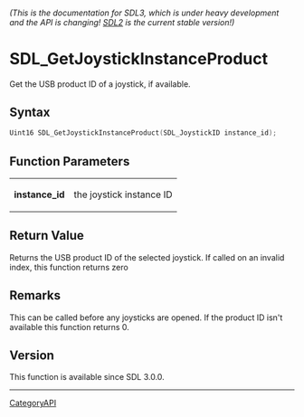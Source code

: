 ====== (This is the documentation for SDL3, which is under heavy development and the API is changing! [https://wiki.libsdl.org/SDL2/ SDL2] is the current stable version!) ======
= SDL_GetJoystickInstanceProduct =

Get the USB product ID of a joystick, if available.

== Syntax ==

<syntaxhighlight lang='c'>
Uint16 SDL_GetJoystickInstanceProduct(SDL_JoystickID instance_id);
</syntaxhighlight>

== Function Parameters ==

{|
|'''instance_id'''
|the joystick instance ID
|}

== Return Value ==

Returns the USB product ID of the selected joystick. If called on an
invalid index, this function returns zero

== Remarks ==

This can be called before any joysticks are opened. If the product ID isn't
available this function returns 0.

== Version ==

This function is available since SDL 3.0.0.

----
[[CategoryAPI]]


